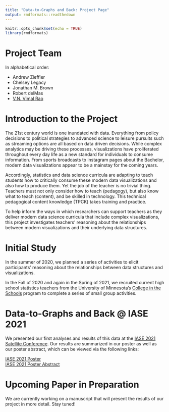 ```yaml
---
title: "Data-to-Graphs and Back: Project Page"
output: rmdformats::readthedown
---
```


```r
knitr::opts_chunk$set(echo = TRUE)
library(rmdformats)
```

# Project Team

In alphabetical order: 

- Andrew Zieffler
- Chelsey Legacy
- Jonathan M. Brown
- Robert delMas
- [V.N. Vimal Rao](https://raovnv.github.io)

# Introduction to the Project

The 21st century world is one inundated with data. Everything from policy decisions to political strategies to advanced science to leisure pursuits such as streaming options are all based on data driven decisions. While complex analytics may be driving these processes, visualizations have proliferated throughout every day life as a new standard for individuals to consume information. From sports broadcasts to instagram pages about the Bachelor, modern data visualizations appear to be a mainstay for the coming years. 

Accordingly, statistics and data science curricula are adapting to teach students how to critically consume these modern data visualizations and also how to produce them. Yet the job of the teacher is no trivial thing. Teachers must not only consider how to teach (pedagogy), but also know what to teach (content), and be skilled in technology. This technical pedagogical content knowledge (TPCK) takes training and practice. 

To help inform the ways in which researchers can support teachers as they deliver modern data science curricula that include complex visualizations, this project investigates teachers' reasoning about the relationships between modern visualizations and their underlying data structures. 

# Initial Study

In the summer of 2020, we planned a series of activities to elicit participants' reasoning about the relationships between data structures and visualizations.

In the Fall of 2020 and again in the Spring of 2021, we recruited current high school statistics teachers from the University of Minnesota's [College in the Schools](https://ccaps.umn.edu/college-in-the-schools) program to complete a series of small group activities.

# Data-to-Graphs and Back @ IASE 2021

We presented our first analyses and results of this data at the [IASE 2021 Satellite Conference](https://iase-web.org/conference/satellite21/). Our results are summarized in our poster as well as our poster abstract, which can be viewed via the following links: 

[IASE 2021 Poster](https://github.com/RaoVNV/Data-to-Graphs/blob/main/iase-2021-poster.pdf)
<br>
[IASE 2021 Poster Abstract](https://github.com/RaoVNV/Data-to-Graphs/blob/main/IASE-2021-Final-Abstract.pdf) 


# Upcoming Paper in Preparation

We are currently working on a manuscript that will present the results of our project in more detail. Stay tuned!
